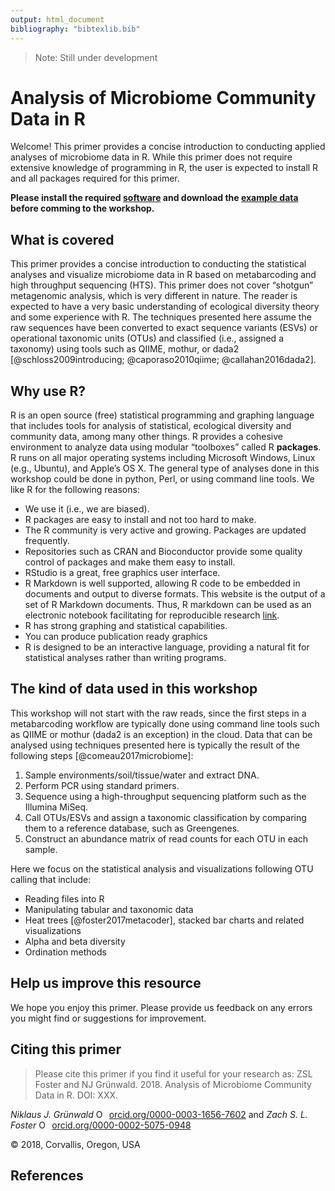 ```yaml
---
output: html_document
bibliography: "bibtexlib.bib"
---
```


> Note: Still under development

# Analysis of Microbiome Community Data in R

Welcome! This primer provides a concise introduction to conducting applied analyses of microbiome data in R. 
While this primer does not require extensive knowledge of programming in R, the user is expected to install R and all packages required for this primer. 

**Please install the required [software](00--required_software.html) and download the [example data](00--required_data.html) before comming to the workshop.**


## What is covered

This primer provides a concise introduction to conducting the statistical analyses and visualize microbiome data in R based on metabarcoding and high throughput sequencing (HTS). 
This primer does not cover "shotgun" metagenomic analysis, which is very different in nature.
The reader is expected to have a very basic understanding of ecological diversity theory and some experience with R. 
The techniques presented here assume the raw sequences have been converted to exact sequence variants (ESVs) or operational taxonomic units (OTUs) and classified (i.e., assigned a taxonomy) using tools such as QIIME, mothur, or dada2 [@schloss2009introducing; @caporaso2010qiime; @callahan2016dada2]. 


## Why use R?

R is an open source (free) statistical programming and graphing language that includes
tools for analysis of statistical, ecological diversity and community data, among many other things.
R provides a cohesive environment to analyze data using modular "toolboxes" called R **packages**.
R runs on all major operating systems including Microsoft Windows, Linux (e.g., Ubuntu), and Apple's OS X.
The general type of analyses done in this workshop could be done in python, Perl, or using command line tools.
We like R for the following reasons:

* We use it (i.e., we are biased).
* R packages are easy to install and not too hard to make.
* The R community is very active and growing. Packages are updated frequently.
* Repositories such as CRAN and Bioconductor provide some quality control of packages and make them easy to install.
* RStudio is a great, free graphics user interface.
* R Markdown is well supported, allowing R code to be embedded in documents and output to diverse formats. This website is the output of a set of R Markdown documents. Thus, R markdown can be used as an electronic notebook facilitating for reproducible research [link](http://grunwaldlab.github.io/Reproducible-science-in-R/). 
* R has strong graphing and statistical capabilities. 
* You can produce publication ready graphics 
* R is designed to be an interactive language, providing a natural fit for statistical analyses rather than writing programs.


## The kind of data used in this workshop

This workshop will not start with the raw reads, since the first steps in a metabarcoding workflow are typically done using command line tools such as QIIME or mothur (dada2 is an exception) in the cloud.
Data that can be analysed using techniques presented here is typically the result of the following steps [@comeau2017microbiome]:

1. Sample environments/soil/tissue/water and extract DNA.
1. Perform PCR using standard primers.
1. Sequence using a high-throughput sequencing platform such as the Illumina MiSeq.
1. Call OTUs/ESVs and assign a taxonomic classification by comparing them to a reference database, such as Greengenes.
1. Construct an abundance matrix of read counts for each OTU in each sample.

Here we focus on the statistical analysis and visualizations following OTU calling that include:

- Reading files into R
- Manipulating tabular and taxonomic data
- Heat trees [@foster2017metacoder], stacked bar charts and related visualizations
- Alpha and beta diversity
- Ordination methods


## Help us improve this resource

We hope you enjoy this primer. 
Please provide us feedback on any errors you might find or suggestions for improvement. 


## Citing this primer 

> Please cite this primer if you find it useful for your research as: ZSL Foster and NJ Grünwald. 2018. Analysis of Microbiome Community Data in R. DOI: XXX.

*Niklaus J. Gr&uuml;nwald*  <a href="https://orcid.org/0000-0003-1656-7602" target="orcid.widget" rel="noopener noreferrer" style="vertical-align:top;"><img src="https://orcid.org/sites/default/files/images/orcid_16x16.png" style="width:1em;margin-right:.5em;" alt="ORCID iD icon">orcid.org/0000-0003-1656-7602</a> and *Zach S. L. Foster* <a href="https://orcid.org/0000-0002-5075-0948" target="orcid.widget" rel="noopener noreferrer" style="vertical-align:top;"><img src="https://orcid.org/sites/default/files/images/orcid_16x16.png" style="width:1em;margin-right:.5em;" alt="ORCID iD icon">orcid.org/0000-0002-5075-0948</a>

&copy; 2018, Corvallis, Oregon, USA


## References


